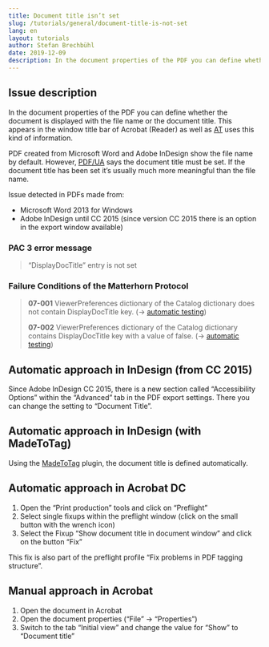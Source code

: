 ```yaml
---
title: Document title isn’t set
slug: /tutorials/general/document-title-is-not-set
lang: en
layout: tutorials
author: Stefan Brechbühl
date: 2019-12-09
description: In the document properties of the PDF you can define whether the document is displayed with the file name or the document title. This appears in the window title bar of Acrobat (Reader) as well as AT uses this kind of information.
---
```

## Issue description

In the document properties of the PDF you can define whether the document is displayed with the file name or the document title. This appears in the window title bar of Acrobat (Reader) as well as [AT](https://accessible-pdf.info/en/glossary/#assistive-technology) uses this kind of information.

PDF created from Microsoft Word and Adobe InDesign show the file name by default. However, [PDF/UA](https://accessible-pdf.info/en/glossary/#pdfua) says the document title must be set. If the document title has been set it’s usually much more meaningful than the file name.

Issue detected in PDFs made from:

- Microsoft Word 2013 for Windows
- Adobe InDesign until CC 2015 (since version CC 2015 there is an option in the export window available)

### PAC 3 error message

> “DisplayDocTitle” entry is not set

### Failure Conditions of the Matterhorn Protocol

> **07-001** ViewerPreferences dictionary of the Catalog dictionary does not contain DisplayDocTitle key. (→ [automatic testing](https://accessible-pdf.info/en/glossary/#automatic-testing))
> 
> **07-002** ViewerPreferences dictionary of the Catalog dictionary contains DisplayDocTitle key with a value of false. (→ [automatic testing](https://accessible-pdf.info/en/glossary/#automatic-testing))

## Automatic approach in InDesign (from CC 2015)

Since Adobe InDesign CC 2015, there is a new section called “Accessibility Options” within the “Advanced” tab in the PDF export settings. There you can change the setting to “Document Title”.

## Automatic approach in InDesign (with MadeToTag)

Using the [MadeToTag](https://www.axaio.com/doku.php/en:products:madetotag) plugin, the document title is defined automatically.

## Automatic approach in Acrobat DC

1. Open the “Print production” tools and click on “Preflight”
2. Select single fixups within the preflight window (click on the small button with the wrench icon)
3. Select the Fixup “Show document title in document window” and click on the button “Fix”

This fix is also part of the preflight profile “Fix problems in PDF tagging structure”.

## Manual approach in Acrobat

1. Open the document in Acrobat
2. Open the document properties (“File” → “Properties”)
3. Switch to the tab “Initial view” and change the value for “Show” to “Document title”